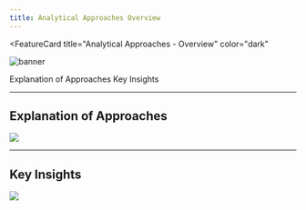```yaml
---
title: Analytical Approaches Overview
---
```



<FeatureCard
  title="Analytical Approaches - Overview"
  color="dark"
  >

![banner](images/analytical-banner.png)

</FeatureCard>

<AnchorLinks>
  <AnchorLink>Explanation of Approaches</AnchorLink>
  <AnchorLink>Key Insights</AnchorLink>
</AnchorLinks>

***

## Explanation of Approaches

![](images/ApproachesOverview.png)

***

## Key Insights

![](images/KeyInsights.png)
